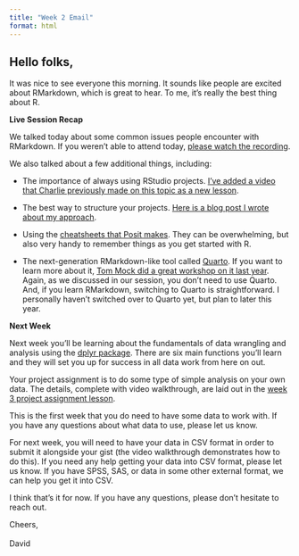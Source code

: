 ```yaml
---
title: "Week 2 Email"
format: html
---
```


## Hello folks,

It was nice to see everyone this morning. It sounds like people are excited about RMarkdown, which is great to hear. To me, it's really the best thing about R.

**Live Session Recap**

We talked today about some common issues people encounter with RMarkdown. If you weren't able to attend today, [please watch the recording](https://rfortherestofus.com/courses/r-in-3-months-spring-2023/lessons/r-in-3-months-spring-2023-week-2-live-session/).

We also talked about a few additional things, including:

-   The importance of always using RStudio projects. [I've added a video that Charlie previously made on this topic as a new lesson](https://rfortherestofus.com/courses/r-in-3-months-spring-2023/lessons/rstudio-projects/).

-   The best way to structure your projects. [Here is a blog post I wrote about my approach](https://rfortherestofus.com/2021/08/rstudio-project-structure/).

-   Using the [cheatsheets that Posit makes](https://posit.co/resources/cheatsheets/). They can be overwhelming, but also very handy to remember things as you get started with R.

-   The next-generation RMarkdown-like tool called [Quarto](https://quarto.org/). If you want to learn more about it, [Tom Mock did a great workshop on it last year](https://www.youtube.com/watch?v=yvi5uXQMvu4). Again, as we discussed in our session, you don't need to use Quarto. And, if you learn RMarkdown, switching to Quarto is straightforward. I personally haven't switched over to Quarto yet, but plan to later this year.

**Next Week\
**

Next week you'll be learning about the fundamentals of data wrangling and analysis using the [dplyr package](https://dplyr.tidyverse.org/). There are six main functions you'll learn and they will set you up for success in all data work from here on out. 

Your project assignment is to do some type of simple analysis on your own data. The details, complete with video walkthrough, are laid out in the [week 3 project assignment lesson](https://rfortherestofus.com/courses/r-in-3-months-spring-2023/lessons/r-in-3-months-spring-2023-week-3-project-assignment/).

This is the first week that you do need to have some data to work with. If you have any questions about what data to use, please let us know. 

For next week, you will need to have your data in CSV format in order to submit it alongside your gist (the video walkthrough demonstrates how to do this). If you need any help getting your data into CSV format, please let us know. If you have SPSS, SAS, or data in some other external format, we can help you get it into CSV. 

I think that's it for now. If you have any questions, please don't hesitate to reach out.

Cheers,\
\
David
